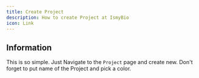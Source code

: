 ```yaml
---
title: Create Project
description: How to create Project at IsmyBio
icon: Link
---
```



## Information

This is so simple. Just Navigate to the `Project` page and create new. Don't forget to put name of the Project and pick a color.